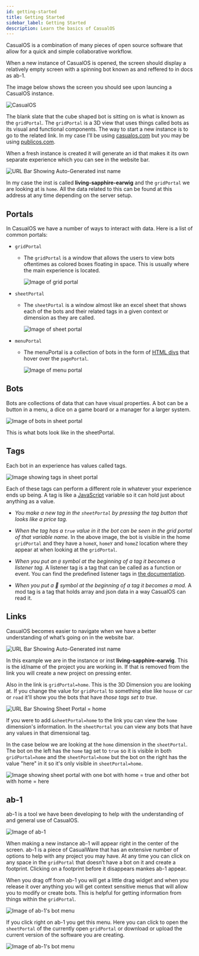 ```yaml
---
id: getting-started
title: Getting Started
sidebar_label: Getting Started
description: Learn the basics of CasualOS
---
```


 

<Article></Article>
CasualOS is a combination of many pieces of open source software that allow for a quick and simple collaborative workflow.

When a new instance of CasualOS is opened, the screen should display a relatively empty screen with a spinning <GlossaryRef term='bot'>bot</GlossaryRef> known as and reffered to in docs as <GlossaryRef term='ab-1'>ab-1</GlossaryRef>.

The image below shows the screen you should see upon launcing a CasualOS <GlossaryRef term='instance'>instance</GlossaryRef>.

![CasualOS](../../static/img/intro/casualos_start.png)

The blank slate that the cube shaped bot is sitting on is what is known as the `gridPortal`. The `gridPortal` is a 3D view that uses things called <GlossaryRef term='bot'>bots</GlossaryRef> as its visual and functional components.
The way to start a new instance is to go to the related link. In my case I’ll be using [casualos.com](https://casualos.com) but you may be using [publicos.com](https://publicos.com).

When a fresh instance is created it will generate an id that makes it its own separate experience which you can see in the website bar.

![URL Bar Showing Auto-Generated inst name](../../static/img/intro/casualos_url.png)

In my case the <GlossaryRef term='instance'>inst</GlossaryRef> is called **living-sapphire-earwig** and the `gridPortal` we are looking at is `home`.
All the data related to this can be found at this address at any time depending on the server setup.

## Portals

In CasualOS we have a number of ways to interact with data.
Here is a list of common portals:

-   `gridPortal`
    -   The `gridPortal` is a window that allows the users to view bots oftentimes as colored boxes floating in space.
        This is usually where the main experience is located.

        ![Image of grid portal](../../static/img/intro/gridPortal.png)

-   `sheetPortal`
    -   The `sheetPortal` is a window almost like an excel sheet that shows each of the bots and their related tags in a given context or dimension as they are called.

        ![Image of sheet portal](../../static/img/intro/sheetPortal.png)

-   `menuPortal`
    -   The menuPortal is a collection of bots in the form of [HTML divs](https://developer.mozilla.org/en-US/docs/Web/HTML/Element/div) that hover over the `pagePortal`.

        ![Image of menu portal](../../static/img/intro/menuPortal.png)

## Bots

<GlossaryRef term='bot'>Bots</GlossaryRef> are collections of data that can have visual properties.
A bot can be a button in a menu, a dice on a game board or a manager for a larger system.

![Image of bots in sheet portal](../../static/img/intro/botsInSheetPortal.png)

This is what bots look like in the sheetPortal.

## Tags

Each bot in an experience has values called <GlossaryRef term='tag'>tags</GlossaryRef>.

![Image showing tags in sheet portal](../../static/img/intro/sheetPortalTags.png)

Each of these tags can perform a different role in whatever your experience ends up being.
A tag is like a [JavaScript](https://javascript.info/intro) variable so it can hold just about anything as a value.

-   _You make a new tag in the `sheetPortal` by pressing the tag button that looks like a price tag._

-   _When the tag has a `true` value in it the bot can be seen in the grid portal of that variable name._
In the above image, the bot is visible in the home `gridPortal` and they have a `homeX`, `homeY` and `homeZ` location where they appear at when looking at the `gridPortal`.

-   _When you put an `@` symbol at the beginning of a tag it becomes a listener tag._
A listener tag is a tag that can be called as a function or event.
You can find the predefined listener tags in [the documentation](../listen-tags.mdx).

-   _When you put a 🧬 symbol at the beginning of a tag it becomes a mod._
A mod tag is a tag that holds array and json data in a way CasualOS can read it.

## Links

CasualOS becomes easier to navigate when we have a better understanding of what’s going on in the website bar.

![URL Bar Showing Auto-Generated inst name](../../static/img/intro/casualos_url.png)

In this example we are in the instance or  <GlossaryRef term='instance'>inst</GlossaryRef> **living-sapphire-earwig**.
This is the id/name of the project you are working in.
If that is removed from the link you will create a new project on pressing enter.

Also in the link is `gridPortal=home`.
This is the  <GlossaryRef term='dimension'>3D Dimension</GlossaryRef> you are looking at.
If you change the value for `gridPortal` to something else like `house` or `car` or `road` it'll show you the bots that have _those tags set to true_.

![URL Bar Showing Sheet Portal = home](../../static/img/intro/casualos_sheetPortalUrl.png)

If you were to add `&sheetPortal=home` to the link you can view the `home` dimension's information.
In the `sheetPortal` you can view any bots that have any values in that dimensional tag.

In the case below we are looking at the `home` dimension in the `sheetPortal`.
The bot on the left has the `home` tag set to `true` so it is visible in both `gridPortal=home` and the `sheetPortal=home` 
but the bot on the right has the value "here" in it so it's only visible in `sheetPortal=home`.

![Image showing sheet portal with one bot with home = true and other bot with home = here](../../static/img/intro/casualos_sheetPortalDimensions.png)

## ab-1

<GlossaryRef term='ab-1'>ab-1</GlossaryRef> is a tool we have been developing to help with the understanding of and general use of CasualOS.

![Image of ab-1](../../static/img/intro/ab-1.png)

When making a new instance ab-1 will appear right in the center of the screen.
ab-1 is a piece of CasualWare that has an extensive number of options to help with any project you may have.
At any time you can click on any space in the `gridPortal` that doesn’t have a bot on it and create a footprint.
Clicking on a footprint before it disappears mankes ab-1 appear.

When you drag off from ab-1 you will get a little drag widget and when you release it over anything you will get context sensitive menus that will allow you to modify or create bots.
This is helpful for getting information from things within the `gridPortal`.

![Image of ab-1's bot menu](../../static/img/intro/ab-1_selectMenu.png)

If you click right on ab-1 you get this menu.
Here you can click to open the `sheetPortal` of the currently open `gridPortal` or download or upload the current version of the software you are creating.

![Image of ab-1's bot menu](../../static/img/intro/ab-1_mainMenu.png)